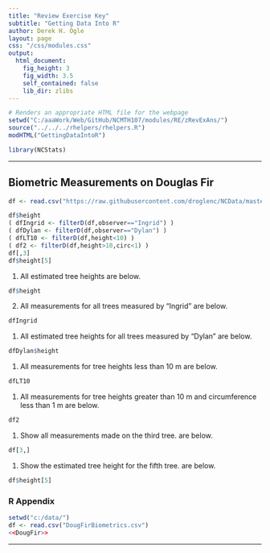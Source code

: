 ```yaml
---
title: "Review Exercise Key"
subtitle: "Getting Data Into R"
author: Derek H. Ogle
layout: page
css: "/css/modules.css"
output:
  html_document:
    fig_height: 3
    fig_width: 3.5
    self_contained: false
    lib_dir: zlibs
---
```


```r
# Renders an appropriate HTML file for the webpage
setwd("C:/aaaWork/Web/GitHub/NCMTH107/modules/RE/zRevExAns/")
source("../../../rhelpers/rhelpers.R")
modHTML("GettingDataIntoR")
```
```r
library(NCStats)
```

----

## Biometric Measurements on Douglas Fir
```r
df <- read.csv("https://raw.githubusercontent.com/droglenc/NCData/master/DougFirBiometrics.csv")
```
```r
df$height
( dfIngrid <- filterD(df,observer=="Ingrid") )
( dfDylan <- filterD(df,observer=="Dylan") )
( dfLT10 <- filterD(df,height<10) )
( df2 <- filterD(df,height>10,circ<1) )
df[,3]
df$height[5]
```


1. All estimated tree heights are below.
```r
df$height
```
2. All measurements for all trees measured by "Ingrid" are below.
```r
dfIngrid
```
1. All estimated tree heights for all trees measured by "Dylan" are below.
```r
dfDylan$height
```
1. All measurements for tree heights less than 10 m are below.
```r
dfLT10
```
1. All measurements for tree heights greater than 10 m and circumference less than 1 m are below.
```r
df2
```
1. Show all measurements made on the third tree. are below.
```r
df[3,]
```
1. Show the estimated tree height for the fifth tree. are below.
```r
df$height[5]
```

### R Appendix
```r
setwd("c:/data/")
df <- read.csv("DougFirBiometrics.csv")
<<DougFir>>
```

----
